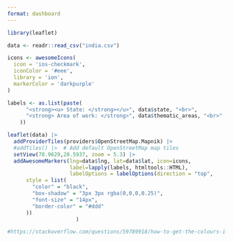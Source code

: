 ```yaml
---
format: dashboard
---
```

```r
library(leaflet)

data <- readr::read_csv("india.csv")

icons <- awesomeIcons(
  icon = 'ios-checkmark',
  iconColor = '#eee',
  library = 'ion',
  markerColor = 'darkpurple'
)

labels <- as.list(paste(
      "<strong><u> State: </strong></u>", data$state, "<br>",
      "<strong> Area of work: </strong>", data$thematic_areas, "<br>"
    ))

leaflet(data) |>
  addProviderTiles(providers$OpenStreetMap.Mapnik) |>
  #addTiles() |>  # Add default OpenStreetMap map tiles
  setView(78.9629,20.5937, zoom = 5.3) |>
  addAwesomeMarkers(lng=data$lng, lat=data$lat, icon=icons, 
                    label=lapply(labels, htmltools::HTML),
                    labelOptions = labelOptions(direction = "top",
      style = list(
        "color" = "black",
        "box-shadow" = "3px 3px rgba(0,0,0,0.25)",
        "font-size" = "14px",
        "border-color" = "#ddd"
      ))
                      )

#https://stackoverflow.com/questions/59789918/how-to-get-the-colours-i-want-with-leaflet-awesomemarkers

```

